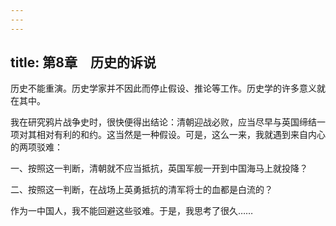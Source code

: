 ```yaml
---
---
---
```

title: 第8章　历史的诉说
---





历史不能重演。历史学家并不因此而停止假设、推论等工作。历史学的许多意义就在其中。

我在研究鸦片战争史时，很快便得出结论：清朝迎战必败，应当尽早与英国缔结一项对其相对有利的和约。这当然是一种假设。可是，这么一来，我就遇到来自内心的两项驳难：

一、按照这一判断，清朝就不应当抵抗，英国军舰一开到中国海马上就投降？

二、按照这一判断，在战场上英勇抵抗的清军将士的血都是白流的？

作为一中国人，我不能回避这些驳难。于是，我思考了很久……